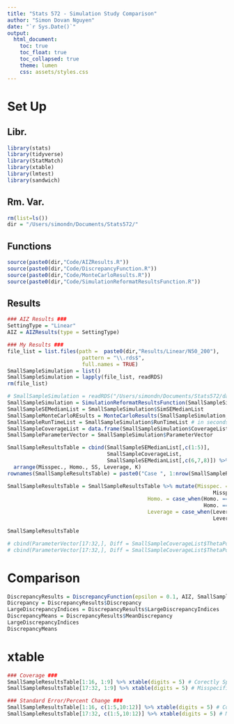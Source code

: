 ```yaml
---
title: "Stats 572 - Simulation Study Comparison"
author: "Simon Dovan Nguyen"
date: "`r Sys.Date()`"
output:
  html_document:
    toc: true
    toc_float: true
    toc_collapsed: true
    theme: lumen
    css: assets/styles.css
---
```


# Set Up

## Libr.
```r
library(stats)
library(tidyverse)
library(StatMatch)
library(xtable)
library(lmtest)
library(sandwich)
```

## Rm. Var.
```r
rm(list=ls())
dir = "/Users/simondn/Documents/Stats572/"
```

## Functions
```r
source(paste0(dir,"Code/AIZResults.R"))
source(paste0(dir,"Code/DiscrepancyFunction.R"))
source(paste0(dir,"Code/MonteCarloResults.R"))
source(paste0(dir,"Code/SimulationReformatResultsFunction.R"))
```

## Results
```r
### AIZ Results ###
SettingType = "Linear"
AIZ = AIZResults(type = SettingType)

### My Results ###
file_list = list.files(path =  paste0(dir,"Results/Linear/N50_200"),
                        pattern = "\\.rds$",
                        full.names = TRUE)
SmallSampleSimulation = list()
SmallSampleSimulation = lapply(file_list, readRDS)
rm(file_list)

# SmallSampleSimulation = readRDS("/Users/simondn/Documents/Stats572/data/SimulationCases_Deprecated/Linear/SimulationResults.rds")
SmallSampleSimulation = SimulationReformatResultsFunction(SmallSampleSimulation)
SmallSampleSEMedianList = SmallSampleSimulation$SimSEMedianList 
SmallSampleMonteCarloREsults = MonteCarloResults(SmallSampleSimulation, 5)
SmallSampleRunTimeList = SmallSampleSimulation$RunTimeList # in seconds
SmallSampleCoverageList = data.frame(SmallSampleSimulation$CoverageList)
SmallSampleParameterVector = SmallSampleSimulation$ParameterVector

SmallSampleResultsTable = cbind(SmallSampleSEMedianList[,c(1:5)],
                                SmallSampleCoverageList,
                                SmallSampleSEMedianList[,c(6,7,8)]) %>%
  arrange(Misspec., Homo., SS, Leverage, K)
rownames(SmallSampleResultsTable) = paste0("Case ", 1:nrow(SmallSampleResultsTable)) 

SmallSampleResultsTable = SmallSampleResultsTable %>% mutate(Misspec. = case_when(Misspec. == 0 ~ "No",
                                                                  Misspec. == 1 ~ "Yes"),
                                             Homo. = case_when(Homo. == 0 ~ "Yes",
                                                               Homo. == 0.5 ~ "No"),
                                             Leverage = case_when(Leverage == 0 ~ "No",
                                                                  Leverage == 0.1 ~ "Yes"))

SmallSampleResultsTable
```

```r
# cbind(ParameterVector[17:32,], Diff = SmallSampleCoverageList$ThetaPop_VPop[17:32] - SmallSampleCoverageList$ThetaCond_VPop[17:32])
# cbind(ParameterVector[17:32,], Diff = SmallSampleCoverageList$ThetaPop_VCond[17:32] - SmallSampleCoverageList$ThetaCond_VCond[17:32])
```

# Comparison
```r
DiscrepancyResults = DiscrepancyFunction(epsilon = 0.1, AIZ, SmallSampleSEMedianList, SmallSampleCoverageList)
Dicrepancy = DiscrepancyResults$Discrepancy
LargeDiscrepancyIndices = DiscrepancyResults$LargeDiscrepancyIndices
DiscrepancyMeans = DiscrepancyResults$MeanDiscrepancy
LargeDiscrepancyIndices
DiscrepancyMeans
```

# xtable
```r
### Coverage ###
SmallSampleResultsTable[1:16, 1:9] %>% xtable(digits = 5) # Corectly Specified
SmallSampleResultsTable[17:32, 1:9] %>% xtable(digits = 5) # Misspecified

### Standard Error/Percent Change ###
SmallSampleResultsTable[1:16, c(1:5,10:12)] %>% xtable(digits = 5) # Corectly Specified
SmallSampleResultsTable[17:32, c(1:5,10:12)] %>% xtable(digits = 5) # Misspecified
```




